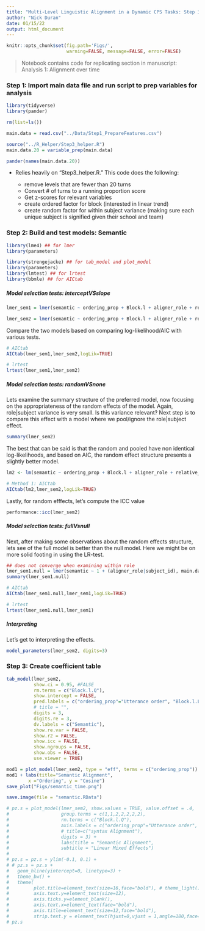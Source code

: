 ```yaml
---
title: "Multi-Level Linguistic Alignment in a Dynamic CPS Tasks: Step 3 Model 1: Semantic"
author: "Nick Duran"
date: 01/15/22
output: html_document
---
```


```r
knitr::opts_chunk$set(fig.path='Figs/',
                      warning=FALSE, message=FALSE, error=FALSE)
```

> Notebook contains code for replicating section in manuscript: Analysis 1: Alignment over time

### Step 1: Import main data file and run script to prep variables for analysis

```r
library(tidyverse)
library(pander)

rm(list=ls())
```

```r
main.data = read.csv("../Data/Step1_PrepareFeatures.csv")

source("../R_Helper/Step3_helper.R")
main.data.20 = variable_prep(main.data)

pander(names(main.data.20))
```

* Relies heavily on "Step3_helper.R." This code does the following:

  * remove levels that are fewer than 20 turns
  * Convert # of turns to a running proportion score 
  * Get z-scores for relevant variables
  * create ordered factor for block (interested in linear trend)
  * create random factor for within subject variance (making sure each unique subject is signified given their school and team)


### Step 2: Build and test models: Semantic

```r
library(lme4) ## for lmer
library(parameters) 

library(strengejacke) ## for tab_model and plot_model
library(parameters)
library(lmtest) ## for lrtest
library(bbmle) ## for AICtab
```

##### Model selection tests: interceptVSslope

```r
lmer_sem1 = lmer(semantic ~ ordering_prop + Block.l + aligner_role + relative_start_timeZ + level_durationZ + utterlen_alignerZ + Concept + (1|subject_id), main.data.20, control=lmerControl(optimizer="bobyqa")); 
```

```r
lmer_sem2 = lmer(semantic ~ ordering_prop + Block.l + aligner_role + relative_start_timeZ + level_durationZ + utterlen_alignerZ + Concept + (aligner_role|subject_id), main.data.20, control=lmerControl(optimizer="bobyqa")); 
```

Compare the two models based on comparing log-likelihood/AIC with various tests.

```r
# AICtab
AICtab(lmer_sem1,lmer_sem2,logLik=TRUE)
```

```r
# lrtest
lrtest(lmer_sem1,lmer_sem2)
```

##### Model selection tests: randomVSnone

Lets examine the summary structure of the preferred model, now focusing on the appropriateness of the random effects of the model. Again, role|subject variance is very small. Is this variance relevant? Next step is to compare this effect with a model where we pool/ignore the role|subject effect. 

```r
summary(lmer_sem2)
```

The best that can be said is that the random and pooled have non identical log-likelihoods, and based on AIC, the random effect structure presents a slightly better model. 

```r
lm2 <- lm(semantic ~ ordering_prop + Block.l + aligner_role + relative_start_timeZ + level_durationZ + utterlen_alignerZ + Concept, data = main.data.20)
```

```r
# Method 1: AICtab
AICtab(lm2,lmer_sem2,logLik=TRUE)
```

Lastly, for random efffects, let's compute the ICC value

```r
performance::icc(lmer_sem2)
```

##### Model selection tests: fullVsnull

Next, after making some observations about the random effects structure, lets see of the full model is better than the null model. Here we might be on more solid footing in using the LR-test. 

```r
## does not converge when examining within role
lmer_sem1.null = lmer(semantic ~ 1 + (aligner_role|subject_id), main.data.20, control=lmerControl(optimizer="bobyqa")); 
summary(lmer_sem1.null)
```

```r
# AICtab
AICtab(lmer_sem1.null,lmer_sem1,logLik=TRUE)
```

```r
# lrtest
lrtest(lmer_sem1.null,lmer_sem1)
```

##### Interpreting

Let's get to interpreting the effects. 

```r
model_parameters(lmer_sem2, digits=3)
```

### Step 3: Create coefficient table

```r
tab_model(lmer_sem2,
          show.ci = 0.95, #FALSE
          rm.terms = c("Block.l.Q"),
          show.intercept = FALSE,
          pred.labels = c("ordering_prop"="Utterance order", "Block.l.L"="Block (linear trend)", "BlockExpBlock2"="Block 2 (vs Warmup)", "aligner_rolecontroller"="Role [controller]", "relative_start_timeZ"="Level start time", "level_durationZ"="Level duration", "utterlen_alignerZ"="Utterance length", "ConceptPoT" = "Concept [PoT]", "Revisited_birevisit" = "Revisit [yes]", "XQ_know"="Familiarity [yes]", "femdomin"="Majority Female [yes]"),
          # title = "",
          digits = 3,
          digits.re = 3,
          dv.labels = c("Semantic"),
          show.re.var = FALSE,
          show.r2 = FALSE,
          show.icc = FALSE,
          show.ngroups = FALSE,
          show.obs = FALSE,
          use.viewer = TRUE)
```

```r
mod1 = plot_model(lmer_sem2, type = "eff", terms = c("ordering_prop"))
mod1 + labs(title="Semantic Alignment",
        x ="Ordering", y = "Cosine")
save_plot("Figs/semantic_time.png")
```

```r
save.image(file = "semantic.RData")
```











```r
# pz.s = plot_model(lmer_sem2, show.values = TRUE, value.offset = .4,
#                   group.terms = c(1,1,2,2,2,2,2),
#                   rm.terms = c("Block.l.Q"),  
#                   axis.labels = c("ordering_prop"="Utterance order", "Block.l.L"="Block (linear trend)", "aligner_rolecontroller"="Role [controller]", "relative_start_timeZ"="Level start time", "level_durationZ"="Level duration", "utterlen_alignerZ"="Utterance length", "ConceptPoT" = "Concept [PoT]"),
#                   # title=c("syntax Alignment"),
#                   digits = 3) + 
#                   labs(title = "Semantic Alignment",
#                   subtitle = "Linear Mixed Effects")
# 
# pz.s = pz.s + ylim(-0.1, 0.1) +
# # pz.s = pz.s +
#   geom_hline(yintercept=0, linetype=3) + 
#   theme_bw() +
#   theme(
#         plot.title=element_text(size=16,face="bold"), # theme_light()
#         axis.text.y=element_text(size=12),
#         axis.ticks.y=element_blank(),
#         axis.text.x=element_text(face="bold"),
#         axis.title=element_text(size=12,face="bold"),
#         strip.text.y = element_text(hjust=0,vjust = 1,angle=180,face="bold"))
# pz.s
```










